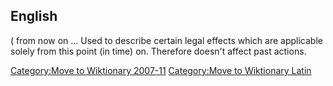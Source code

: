 [[Category:Move to Wiktionary 2007-11]]
[[Category:Move to Wiktionary Latin]]
{{User:Dmcdevit/TWLatin}}

==English==

({{legal}} from now on ... Used to describe certain legal effects which are applicable solely from this point (in time) on. Therefore doesn't affect past actions.